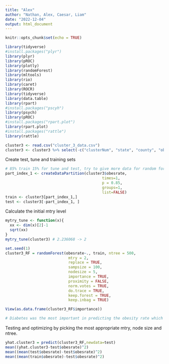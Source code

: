 ```yaml
---
title: "Alex"
author: "Nathan, Alex, Caesar, Liam"
date: "2022-12-04"
output: html_document
---
```


```r
knitr::opts_chunk$set(echo = TRUE)
```

```r
library(tidyverse)
#install.packages("plyr")
library(plyr)
library(pROC)
library(plotly)
library(randomForest)
library(mltools)
library(rio)
library(caret)
library(ROCR)
library(tidyverse)
library(data.table)
library(rpart)
#install.packages("pscyh")
library(psych)
library(pROC)
#install.packages("rpart.plot")
library(rpart.plot)
#install.packages("rattle")
library(rattle)
```


```r
cluster3 <- read.csv("cluster_3_data.csv")
cluster3 <- cluster3 %>% select(-c("clusterNum", "state", "county", "obesrateLevel"))
```


Create test, tune and training sets 
```r
# 85% train 15% for tune and test, try to give more data for random forest training
part_index_1 <- createDataPartition(cluster3$obesrate,
                                           times=1,
                                           p = 0.85,
                                           groups=1,
                                           list=FALSE)
train <- cluster3[part_index_1,]
test <- cluster3[-part_index_1, ]
```

Calculate the initial mtry level 
```r
mytry_tune <- function(x){
  xx <- dim(x)[2]-1
  sqrt(xx)
}
mytry_tune(cluster3) # 2.236068 -> 2
```

```r
set.seed(1)
cluster3_RF = randomForest(obesrate~., train, ntree = 500,
                            mtry = 2,            
                            replace = TRUE,      
                            sampsize = 100,      
                            nodesize = 5,        
                            importance = TRUE,   
                            proximity = FALSE,    
                            norm.votes = TRUE,   
                            do.trace = TRUE,     
                            keep.forest = TRUE,  
                            keep.inbag = TRUE)   
```

```r
View(as.data.frame(cluster3_RF$importance))

# Diabetes was the most important in predicting the obesity rate which makes sense since these would appear to be highly correlated variables at first glance.
```

Testing and optimizing by picking the most appropriate mtry, node size and ntree.
```r
yhat.cluster3 = predict(cluster3_RF,newdata=test)
mean((yhat.cluster3-test$obesrate)^2)
mean((mean(test$obesrate)-test$obesrate)^2)
mean((mean(train$obesrate)-test$obesrate)^2)
```
